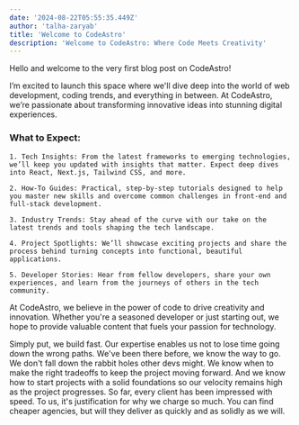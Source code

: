 ```yaml
---
date: '2024-08-22T05:55:35.449Z'
author: 'talha-zaryab'
title: 'Welcome to CodeAstro'
description: 'Welcome to CodeAstro: Where Code Meets Creativity'
---
```


Hello and welcome to the very first blog post on CodeAstro!

I’m excited to launch this space where we'll dive deep into the world of web development, coding trends, and everything in between. At CodeAstro, we’re passionate about transforming innovative ideas into stunning digital experiences.

### What to Expect:

    1. Tech Insights: From the latest frameworks to emerging technologies, we’ll keep you updated with insights that matter. Expect deep dives into React, Next.js, Tailwind CSS, and more.

    2. How-To Guides: Practical, step-by-step tutorials designed to help you master new skills and overcome common challenges in front-end and full-stack development.

    3. Industry Trends: Stay ahead of the curve with our take on the latest trends and tools shaping the tech landscape.

    4. Project Spotlights: We’ll showcase exciting projects and share the process behind turning concepts into functional, beautiful applications.

    5. Developer Stories: Hear from fellow developers, share your own experiences, and learn from the journeys of others in the tech community.

At CodeAstro, we believe in the power of code to drive creativity and innovation. Whether you're a seasoned developer or just starting out, we hope to provide valuable content that fuels your passion for technology.

Simply put, we build fast. Our expertise enables us not to lose time going down the wrong paths. We've been there before, we know the way to go. We don't fall down the rabbit holes other devs might. We know when to make the right tradeoffs to keep the project moving forward. And we know how to start projects with a solid foundations so our velocity remains high as the project progresses. So far, every client has been impressed with speed. To us, it's justification for why we charge so much. You can find cheaper agencies, but will they deliver as quickly and as solidly as we will.
